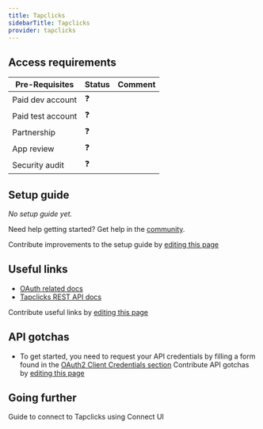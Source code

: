 ```yaml
---
title: Tapclicks
sidebarTitle: Tapclicks
provider: tapclicks
---
```




<Overview />
<PreBuiltTooling provider={providers[pageMetadata.provider]} />
<PreBuiltUseCases />

## Access requirements
| Pre-Requisites | Status | Comment|
| - | - | - |
| Paid dev account | ❓ |  |
| Paid test account | ❓ |  |
| Partnership | ❓ | |
| App review | ❓ |  |
| Security audit | ❓ | |


## Setup guide

_No setup guide yet._

<Tip>Need help getting started? Get help in the [community](https://nango.dev/slack).</Tip>

<Note>Contribute improvements to the setup guide by [editing this page](https://github.com/nangohq/nango/tree/master/docs-v2/integrations/all/tapclicks.mdx)</Note>


## Useful links

-   [OAuth related docs](https://apidocs.tapclicks.com/v2/6.27/index.html#section/AUTHENTICATION)
-   [Tapclicks REST API docs](https://apidocs.tapclicks.com/v2/6.27/index.html)

<Note>Contribute useful links by [editing this page](https://github.com/nangohq/nango/tree/master/docs-v2/integrations/all/tapclicks.mdx)</Note>

## API gotchas
-   To get started, you need to request your API credentials by filling a form found in the [OAuth2 Client Credentials section](https://apidocs.tapclicks.com/v2/6.27/index.html#section/AUTHENTICATION/oAuth2ClientCredentials)
<Note>Contribute API gotchas by [editing this page](https://github.com/nangohq/nango/tree/master/docs-v2/integrations/all/tapclicks.mdx)</Note>

## Going further

<Card title="Connect to Tapclicks" icon="link" href="/integrations/all/tapclicks/connect" horizontal>
  Guide to connect to Tapclicks using Connect UI
</Card>


